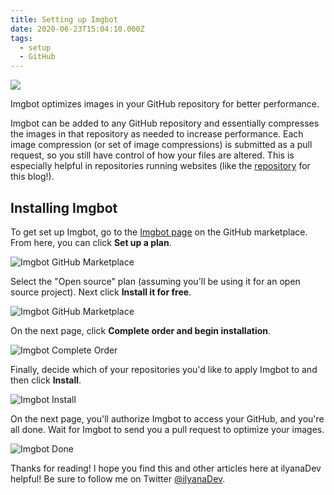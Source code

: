 ```yaml
---
title: Setting up Imgbot
date: 2020-06-23T15:04:10.000Z
tags:
  - setup
  - GitHub
---
```


![](setting-up-imgbot.png)

Imgbot optimizes images in your GitHub repository for better performance.

Imgbot can be added to any GitHub repository and essentially compresses the images in that repository as needed to increase performance. Each image compression (or set of image compressions) is submitted as a pull request, so you still have control of how your files are altered. This is especially helpful in repositories running websites (like the [repository](https://github.com/ilyanaDev/ilyanaDevBlog) for this blog!).

Installing Imgbot
--

To get set up Imgbot, go to the [Imgbot page](https://github.com/marketplace/imgbot) on the GitHub marketplace. From here, you can click **Set up a plan**.

![Imgbot GitHub Marketplace](imgbot-github-marketplace.png "Imgbot GitHub Marketplace")

Select the "Open source" plan (assuming you'll be using it for an open source project). Next click **Install it for free**.

![Imgbot GitHub Marketplace](imgbot-open-source.png "Imgbot GitHub Marketplace")

On the next page, click **Complete order and begin installation**.

![Imgbot Complete Order](imgbot-complete-order.png "Imgbot Complete Order")

Finally, decide which of your repositories you'd like to apply Imgbot to and then click **Install**. 

![Imgbot Install](imgbot-install.png "Imgbot Install")

On the next page, you'll authorize Imgbot to access your GitHub, and you're all done. Wait for Imgbot to send you a pull request to optimize your images.

![Imgbot Done](imgbot-done.png "Imgbot Done")

Thanks for reading! I hope you find this and other articles here at ilyanaDev helpful! Be sure to follow me on Twitter [@ilyanaDev](https://twitter.com/ilyanaDev).

